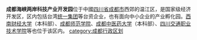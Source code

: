 '''成都海峡两岸科技产业开发园'''位于中國[[四川省|四川省]][[成都市|成都市]]西郊的温江区，是国家级经济开发区，区内包括台湾[[統一企業|统一集团]]等台资企业，也有面向中小企业的产业孵化园。[[西南财经大学|西南财经大学]]（本科部）、[[成都师范学院|成都师范学院]]、[[成都中医药大学|成都中医药大学]]（本科部）、[[四川交通职业技术学院|四川交通职业技术学院]]等也位于该区内。
{{Sichuan-stub}}
[[category:成都行政区划|category:成都行政区划]]